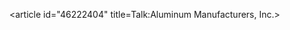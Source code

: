 <article id="46222404" title=Talk:Aluminum Manufacturers, Inc.>
	<talkpage id="46222404" title="Talk:Aluminum Manufacturers, Inc.">
{{WikiProject Companies|class=redirect}}
	</talkpage>
</article>
